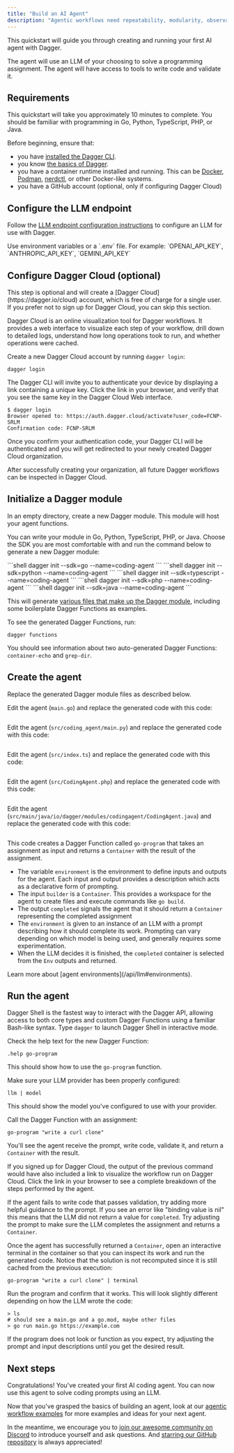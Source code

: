 ```yaml
---
title: "Build an AI Agent"
description: "Agentic workflows need repeatability, modularity, observability and cross-platform support. Dagger provides a way to build reproducible workflows in any language with custom environments, parallel processing, and seamless chaining."
---
```



This quickstart will guide you through creating and running your first AI agent with Dagger.

The agent will use an LLM of your choosing to solve a programming assignment. The agent will have access to tools to write code and validate it.

## Requirements

This quickstart will take you approximately 10 minutes to complete. You should be familiar with programming in Go, Python,  TypeScript, PHP, or Java.

Before beginning, ensure that:
- you have [installed the Dagger CLI](../../installation.mdx).
- you know [the basics of Dagger](../index.mdx).
- you have a container runtime installed and running. This can be [Docker](https://docs.docker.com/engine/install/), [Podman](https://podman.io/docs/installation), [nerdctl](https://github.com/containerd/nerdctl), or other Docker-like systems.
- you have a GitHub account (optional, only if configuring Dagger Cloud)


## Configure the LLM endpoint

Follow the [LLM endpoint configuration instructions](../../configuration/llm.mdx) to configure an LLM for use with Dagger.

<Info>
Use environment variables or a `.env` file.
For example: `OPENAI_API_KEY`, `ANTHROPIC_API_KEY`, `GEMINI_API_KEY`
</Info>

## Configure Dagger Cloud (optional)

<Important>
This step is optional and will create a [Dagger Cloud](https://dagger.io/cloud) account, which is free of charge for a single user. If you prefer not to sign up for Dagger Cloud, you can skip this section.
</Important>

Dagger Cloud is an online visualization tool for Dagger workflows. It provides a web interface to visualize each step of your workflow, drill down to detailed logs, understand how long operations took to run, and whether operations were cached.

Create a new Dagger Cloud account by running `dagger login`:

```shell
dagger login
```

The Dagger CLI will invite you to authenticate your device by displaying a link containing a unique key. Click the link in your browser, and verify that you see the same key in the Dagger Cloud Web interface.

```shell
$ dagger login
Browser opened to: https://auth.dagger.cloud/activate?user_code=FCNP-SRLM
Confirmation code: FCNP-SRLM
```

Once you confirm your authentication code, your Dagger CLI will be authenticated and you will get redirected to your newly created Dagger Cloud organization.

After successfully creating your organization, all future Dagger workflows can be inspected in Dagger Cloud.

## Initialize a Dagger module

In an empty directory, create a new Dagger module. This module will host your agent functions.

You can write your module in Go, Python, TypeScript, PHP, or Java. Choose the SDK you are most comfortable with and run the command below to generate a new Dagger module:

<Tabs groupId="language" queryString="sdk">
<Tab value="go" title="Go">
```shell
dagger init --sdk=go --name=coding-agent
```
</Tab>
<Tab value="python" title="Python">
```shell
dagger init --sdk=python --name=coding-agent
```
</Tab>
<Tab value="typescript" title="TypeScript">
```shell
dagger init --sdk=typescript --name=coding-agent
```
</Tab>
<Tab value="php" title="PHP">
```shell
dagger init --sdk=php --name=coding-agent
```
</Tab>
<Tab value="java" title="Java">
```shell
dagger init --sdk=java --name=coding-agent
```
</Tab>
</Tabs>

This will generate [various files that make up the Dagger module](../../api/module-structure.mdx), including some boilerplate Dagger Functions as examples.

<IdeTip />

To see the generated Dagger Functions, run:

```shell
dagger functions
```

You should see information about two auto-generated Dagger Functions: `container-echo` and `grep-dir`.

## Create the agent

Replace the generated Dagger module files as described below.

<Tabs groupId="language" queryString="sdk">
<Tab value="go" title="Go">

Edit the agent (`main.go`) and replace the generated code with this code:

```go file=./snippets/part1/go/main.go
```

</Tab>
<Tab value="python" title="Python">

Edit the agent (`src/coding_agent/main.py`) and replace the generated code with this code:

```python file=./snippets/part1/python/src/coding_agent/main.py
```

</Tab>
<Tab value="typescript" title="TypeScript">

Edit the agent (`src/index.ts`) and replace the generated code with this code:

```typescript file=./snippets/part1/typescript/src/index.ts
```

</Tab>
<Tab value="php" title="PHP">

Edit the agent (`src/CodingAgent.php`) and replace the generated code with this code:

```php file=./snippets/part1/php/src/CodingAgent.php
```

</Tab>
<Tab value="java" title="Java">

Edit the agent (`src/main/java/io/dagger/modules/codingagent/CodingAgent.java`) and replace the generated code with this code:

```java file=./snippets/part1/java/src/main/java/io/dagger/modules/codingagent/CodingAgent.java
```

</Tab>
</Tabs>

This code creates a Dagger Function called `go-program` that takes an assignment as input and returns a `Container` with the result of the assignment.

- The variable `environment` is the environment to define inputs and outputs for the agent. Each input and output provides a description which acts as a declarative form of prompting.
- The input `builder` is a `Container`. This provides a workspace for the agent to create files and execute commands like `go build`.
- The output `completed` signals the agent that it should return a `Container` representing the completed assignment
- The `environment` is given to an instance of an LLM with a prompt describing how it should complete its work. Prompting can vary depending on which model is being used, and generally requires some experimentation.
- When the LLM decides it is finished, the `completed` container is selected from the `Env` outputs and returned.

<Tip>
Learn more about [agent environments](/api/llm#environments).
</Tip>

## Run the agent

Dagger Shell is the fastest way to interact with the Dagger API, allowing access to both core types and custom Dagger Functions using a familiar Bash-like syntax. Type `dagger` to launch Dagger Shell in interactive mode.

Check the help text for the new Dagger Function:

```shell
.help go-program
```

This should show how to use the `go-program` function.

Make sure your LLM provider has been properly configured:

```shell
llm | model
```

This should show the model you've configured to use with your provider.

Call the Dagger Function with an assignment:

```shell
go-program "write a curl clone"
```

You'll see the agent receive the prompt, write code, validate it, and return a `Container` with the result.

If you signed up for Dagger Cloud, the output of the previous command would have also included a link to visualize the workflow run on Dagger Cloud. Click the link in your browser to see a complete breakdown of the steps performed by the agent.

If the agent fails to write code that passes validation, try adding more helpful guidance to the prompt. If you see an error like "binding value is nil" this means that the LLM did not return a value for `completed`. Try adjusting the prompt to make sure the LLM completes the assignment and returns a `Container`.

Once the agent has successfully returned a `Container`, open an interactive terminal in the container so that you can inspect its work and run the generated code. Notice that the solution is not recomputed since it is still cached from the previous execution:

```shell
go-program "write a curl clone" | terminal
```

Run the program and confirm that it works. This will look slightly different depending on how the LLM wrote the code:

```shell
> ls
# should see a main.go and a go.mod, maybe other files
> go run main.go https://example.com
```

If the program does not look or function as you expect, try adjusting the prompt and input descriptions until you get the desired result.

## Next steps

Congratulations! You've created your first AI coding agent. You can now use this agent to solve coding prompts using an LLM.

Now that you've grasped the basics of building an agent, look at our [agentic workflow examples](../../examples.mdx) for more examples and ideas for your next agent.

In the meantime, we encourage you to [join our awesome community on Discord](https://discord.gg/dagger-io) to introduce yourself and ask questions. And [starring our GitHub repository](https://github.com/dagger/dagger) is always appreciated!